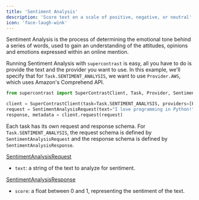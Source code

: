 ```yaml
---
title: 'Sentiment Analysis'
description: 'Score text on a scale of positive, negative, or neutral'
icon: 'face-laugh-wink'
---
```


Sentiment Analysis is the process of determining the emotional tone behind a series of words, used to gain an understanding of the attitudes, opinions and emotions expressed within an online mention.

Running Sentiment Analysis with `supercontrast` is easy, all you have to do is provide the text and the provider you want to use.
In this example, we'll specify that for `Task.SENTIMENT_ANALYSIS`, we want to use `Provider.AWS`, which uses Amazon's Comprehend API.

```python
from supercontrast import SuperContrastClient, Task, Provider, SentimentAnalysisRequest

client = SuperContrastClient(task=Task.SENTIMENT_ANALYSIS, providers=[Provider.AWS])
request = SentimentAnalysisRequest(text="I love programming in Python!")
response, metadata = client.request(request)
```

Each task has its own request and response schema. For `Task.SENTIMENT_ANALYSIS`, the request schema is defined by `SentimentAnalysisRequest` and the response schema is defined by `SentimentAnalysisResponse`.

[SentimentAnalysisRequest](https://github.com/supercontrast-ai/supercontrast/blob/main/src/supercontrast/task/types/sentiment_analysis_types.py#L6)

- `text`: a string of the text to analyze for sentiment.

[SentimentAnalysisResponse](https://github.com/supercontrast-ai/supercontrast/blob/main/src/supercontrast/task/types/sentiment_analysis_types.py#L13)

- `score`: a float between 0 and 1, representing the sentiment of the text.